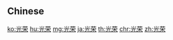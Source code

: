 {{also|光榮}}
==Chinese==
{{zh-see|光榮}}

[[ko:光荣]]
[[hu:光荣]]
[[mg:光荣]]
[[ja:光荣]]
[[th:光荣]]
[[chr:光荣]]
[[zh:光荣]]